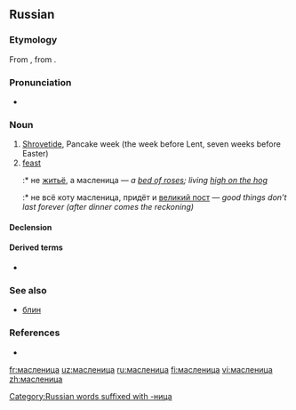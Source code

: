 ==Russian==

===Etymology===
From {{inh|ru|sla-pro|*maslěnica}}, from {{affix|sla-pro|*maslěnъjь|*-ica|nocat=1}}.

===Pronunciation===
* {{ru-IPA|ма́сленица}}

===Noun===
{{ru-noun|ма́сленица|f-in}}

# [[Shrovetide]], Pancake week (the week before Lent, seven weeks before Easter)
# [[feast]]
#:* не [[житьё]], а масленица — ''a [[bed of roses]]; living [[high on the hog]]''
#:* не всё коту масленица, придёт и [[великий пост]] — ''good things don’t last forever (after dinner comes the reckoning)''

====Declension====
{{ru-noun-table|1|ма́слениц|а}}

====Derived terms====
* {{l|ru|ма́сленичный}}

===See also===
* [[блин]]

===References===
* {{R:sla:ESSJa|recons=maslěnica|vol=17|page-left=222|page-right=223|page=223}}

[[Category:Russian words suffixed with -ница]]

[[fr:масленица]]
[[uz:масленица]]
[[ru:масленица]]
[[fi:масленица]]
[[vi:масленица]]
[[zh:масленица]]
